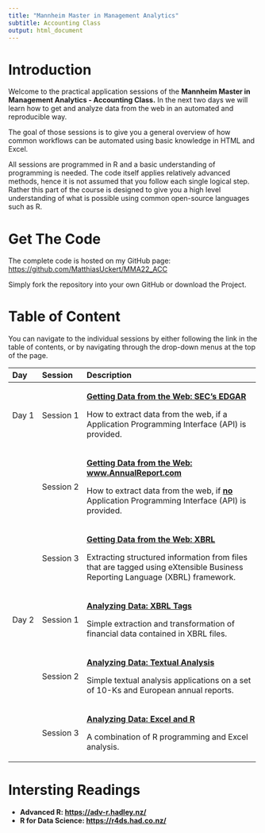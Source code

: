 ```yaml
---
title: "Mannheim Master in Management Analytics"
subtitle: Accounting Class
output: html_document
---
```


# Introduction

Welcome to the practical application sessions of the **Mannheim Master in Management Analytics - Accounting Class.** In the next two days we will learn how to get and analyze data from the web in an automated and reproducible way.

The goal of those sessions is to give you a general overview of how common workflows can be automated using basic knowledge in HTML and Excel.

All sessions are programmed in R and a basic understanding of programming is needed. The code itself applies relatively advanced methods, hence it is not assumed that you follow each single logical step. Rather this part of the course is designed to give you a high level understanding of what is possible using common open-source languages such as R.

# Get The Code

The complete code is hosted on my GitHub page: <https://github.com/MatthiasUckert/MMA22_ACC>

Simply fork the repository into your own GitHub or download the Project.

# Table of Content

You can navigate to the individual sessions by either following the link in the table of contents, or by navigating through the drop-down menus at the top of the page.

+-------+-----------+-----------------------------------------------------------------------------------------------------------------------------+
| Day   | Session   | Description                                                                                                                 |
+:======+:==========+:============================================================================================================================+
| Day 1 | Session 1 | [**Getting Data from the Web: SEC's EDGAR**](01_get_edgar_data.html "Day 1 - Session 1")                                    |
|       |           |                                                                                                                             |
|       |           | How to extract data from the web, if a Application Programming Interface (API) is provided.                                 |
+-------+-----------+-----------------------------------------------------------------------------------------------------------------------------+
|       | Session 2 | [**Getting Data from the Web: www.AnnualReport.com**](02_get_arcom_data.html "Day 1 - Session 2")                           |
|       |           |                                                                                                                             |
|       |           | How to extract data from the web, if [**no**]{.ul} Application Programming Interface (API) is provided.                     |
+-------+-----------+-----------------------------------------------------------------------------------------------------------------------------+
|       | Session 3 | [**Getting Data from the Web: XBRL**](03_xbrl_data.html "Day 1 - Session 3")                                                |
|       |           |                                                                                                                             |
|       |           | Extracting structured information from files that are tagged using eXtensible Business Reporting Language (XBRL) framework. |
+-------+-----------+-----------------------------------------------------------------------------------------------------------------------------+
| Day 2 | Session 1 | [**Analyzing Data: XBRL Tags**](04_xbrl_analyze.html "Day 2 - Session 1")                                                   |
|       |           |                                                                                                                             |
|       |           | Simple extraction and transformation of financial data contained in XBRL files.                                             |
+-------+-----------+-----------------------------------------------------------------------------------------------------------------------------+
|       | Session 2 | [**Analyzing Data: Textual Analysis**](05_textual_analysis.html "Day 2 - Session 2")                                        |
|       |           |                                                                                                                             |
|       |           | Simple textual analysis applications on a set of 10-Ks and European annual reports.                                         |
+-------+-----------+-----------------------------------------------------------------------------------------------------------------------------+
|       | Session 3 | [**Analyzing Data: Excel and R**](06_excel_ratio_analysis.html "Day 2 - Session 3")                                         |
|       |           |                                                                                                                             |
|       |           | A combination of R programming and Excel analysis.                                                                          |
+-------+-----------+-----------------------------------------------------------------------------------------------------------------------------+

# Intersting Readings

-   **Advanced R: <https://adv-r.hadley.nz/>**
-   **R for Data Science: <https://r4ds.had.co.nz/>**
